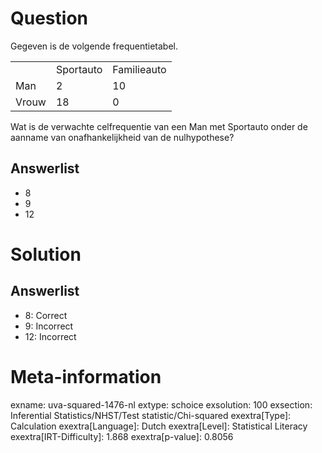 Question
========

Gegeven is de volgende frequentietabel.

  ------- ----------- -------------
          Sportauto   Familieauto
  Man     2           10
  Vrouw   18          0
  ------- ----------- -------------

Wat is de verwachte celfrequentie van een Man met Sportauto onder de
aanname van onafhankelijkheid van de nulhypothese?

Answerlist
----------

* 8
* 9
* 12

Solution
========

Answerlist
----------

* 8: Correct
* 9: Incorrect
* 12: Incorrect

Meta-information
================
exname: uva-squared-1476-nl
extype: schoice
exsolution: 100
exsection: Inferential Statistics/NHST/Test statistic/Chi-squared
exextra[Type]: Calculation
exextra[Language]: Dutch
exextra[Level]: Statistical Literacy
exextra[IRT-Difficulty]: 1.868
exextra[p-value]: 0.8056
